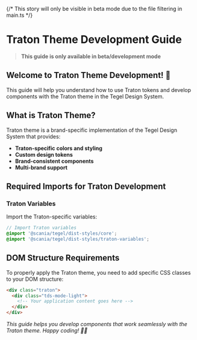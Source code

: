 
<Meta title="Introduction/Traton README" />

{/* This story will only be visible in beta mode due to the file filtering in main.ts */}

# Traton Theme Development Guide

> **This guide is only available in beta/development mode**

## Welcome to Traton Theme Development! 🚛

This guide will help you understand how to use Traton tokens and develop components with the Traton theme in the Tegel Design System.

## What is Traton Theme?

Traton theme is a brand-specific implementation of the Tegel Design System that provides:

- **Traton-specific colors and styling**
- **Custom design tokens**
- **Brand-consistent components**
- **Multi-brand support**

## Required Imports for Traton Development

### Traton Variables

Import the Traton-specific variables:

```scss
// Import Traton variables
@import '@scania/tegel/dist-styles/core';
@import '@scania/tegel/dist-styles/traton-variables';
```

## DOM Structure Requirements

To properly apply the Traton theme, you need to add specific CSS classes to your DOM structure:

```html
<div class="traton">
  <div class="tds-mode-light">
    <!-- Your application content goes here -->
  </div>
</div>
```

_This guide helps you develop components that work seamlessly with the Traton theme. Happy coding! 🚛✨_
